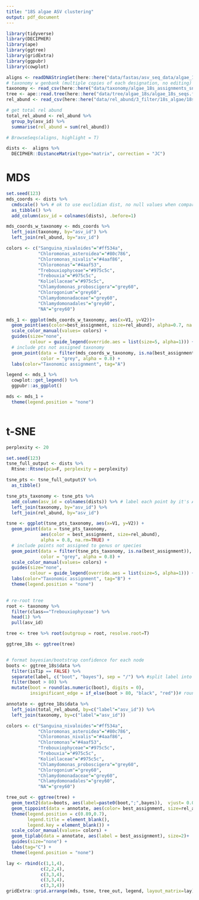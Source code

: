```yaml
---
title: "18S algae ASV clustering"
output: pdf_document
---
```


```r
library(tidyverse)
library(DECIPHER)
library(ape)
library(ggtree)
library(gridExtra)
library(ggpubr)
library(cowplot)
```

```r
aligns <- readDNAStringSet(here::here("data/fastas/asv_seq_data/algae_18s_quality_aligns.fasta"))
# taxonomy w genbank (multiple copies of each designation, no editing)
taxonomy <- read_csv(here::here("data/taxonomy/algae_18s_assignments_snow_algae_genbank.csv"))
tree <- ape::read.tree(here::here("data/tree/algae_18s/algae_18s_seqs.fasta.treefile"))
rel_abund <- read_csv(here::here("data/rel_abund/3_filter/18s_algae/18s_algae_rel_abund.csv")) 

# get total rel abund
total_rel_abund <- rel_abund %>% 
  group_by(asv_id) %>% 
  summarise(rel_abund = sum(rel_abund))

```


```r
# BrowseSeqs(aligns, highlight = T)

dists <-  aligns %>% 
  DECIPHER::DistanceMatrix(type="matrix", correction = "JC")
```

# MDS
```r
set.seed(123)
mds_coords <- dists %>% 
  cmdscale() %>% # ok to use euclidian dist, no null values when comparing relatedness
  as_tibble() %>% 
  add_column(asv_id = colnames(dists), .before=1)

mds_coords_w_taxonomy <- mds_coords %>% 
  left_join(taxonomy, by="asv_id") %>% 
  left_join(rel_abund, by="asv_id")

colors <- c("Sanguina_nivaloides"="#ff534a",
            "Chloromonas_asteroidea"="#80c786", 
            "Chloromonas_nivalis"="#4aaf86", 
            "Chloromonas"="#4aaf53", 
            "Trebouxiophyceae"="#975c5c", 
            "Trebouxia"="#975c5c", 
            "Koliellaceae"="#975c5c",
            "Chlamydomonas_proboscigera"="grey60", 
            "Chlorogonium"="grey60", 
            "Chlamydomonadaceae"="grey60",
            "Chlamydomonadales"="grey60",
            "NA"="grey60")

mds_1 <- ggplot(mds_coords_w_taxonomy, aes(x=V1, y=V2))+
  geom_point(aes(color=best_assignment, size=rel_abund), alpha=0.7, na.rm=TRUE) +
  scale_color_manual(values= colors) +
  guides(size="none",
         colour = guide_legend(override.aes = list(size=5, alpha=1))) +
  # include pts not assigned taxonomy
  geom_point(data = filter(mds_coords_w_taxonomy, is.na(best_assignment)), 
             color = "grey", alpha = 0.8) +
  labs(color="Taxonomic assignment", tag="A")

legend <- mds_1 %>% 
  cowplot::get_legend() %>% 
  ggpubr::as_ggplot()

mds <- mds_1 +
  theme(legend.position = "none")
  
```


# t-SNE
```r
perplexity <- 20

set.seed(123)
tsne_full_output <- dists %>% 
  Rtsne::Rtsne(pca=F, perplexity = perplexity)

tsne_pts <- tsne_full_output$Y %>% 
  as_tibble()

tsne_pts_taxonomy <- tsne_pts %>% 
  add_column(asv_id = colnames(dists)) %>% # label each point by it's ASV ID
  left_join(taxonomy, by="asv_id") %>% 
  left_join(rel_abund, by="asv_id")

tsne <- ggplot(tsne_pts_taxonomy, aes(x=V1, y=V2)) +
  geom_point(data = tsne_pts_taxonomy, 
             aes(color = best_assignment, size=rel_abund), 
             alpha = 0.8, na.rm=TRUE) +
  # include points not assigned to genus or species
  geom_point(data = filter(tsne_pts_taxonomy, is.na(best_assignment)), 
             color = "grey", alpha = 0.8) +
  scale_color_manual(values= colors) +
  guides(size="none",
         colour = guide_legend(override.aes = list(size=5, alpha=1))) +
  labs(color="Taxonomic assignment", tag="B") +
  theme(legend.position = "none")
  
```



```r

# re-root tree
root <- taxonomy %>% 
  filter(class=="Trebouxiophyceae") %>% 
  head(1) %>% 
  pull(asv_id)

tree <- tree %>% root(outgroup = root, resolve.root=T)

ggtree_18s <- ggtree(tree)


# format bayesian/bootstrap confidence for each node
boots <- ggtree_18s$data %>% 
  filter(isTip == FALSE) %>% 
  separate(label, c("boot", "bayes"), sep = "/") %>% #split label into boots and bayes vals
  filter(boot > 80) %>%
  mutate(boot = round(as.numeric(boot), digits = 0),
         insignificant_edge = if_else(boot > 80, "black", "red"))# round boot to nearest integer

annotate <- ggtree_18s$data %>% 
  left_join(total_rel_abund, by=c("label"="asv_id")) %>% 
  left_join(taxonomy, by=c("label"="asv_id"))

colors <- c("Sanguina_nivaloides"="#ff534a",
            "Chloromonas_asteroidea"="#80c786", 
            "Chloromonas_nivalis"="#4aaf86", 
            "Chloromonas"="#4aaf53", 
            "Trebouxiophyceae"="#975c5c", 
            "Trebouxia"="#975c5c", 
            "Koliellaceae"="#975c5c",
            "Chlamydomonas_proboscigera"="grey60", 
            "Chlorogonium"="grey60", 
            "Chlamydomonadaceae"="grey60",
            "Chlamydomonadales"="grey60",
            "NA"="grey60")

tree_out <- ggtree(tree) +
  geom_text2(data=boots, aes(label=paste0(boot,";",bayes)),  vjust= 0.01, hjust = 1, size=2) +
  geom_tippoint(data = annotate, aes(color= best_assignment, size=rel_abund), alpha=1, na.rm=TRUE) + 
  theme(legend.position = c(0.89,0.7),
        legend.title = element_blank(),
        legend.key = element_blank()) +
  scale_color_manual(values= colors) +
  geom_tiplab(data = annotate, aes(label = best_assignment), size=2)+
  guides(size="none") +
  labs(tag="C") +
  theme(legend.position = "none")
```



```r
lay <- rbind(c(1,1,4),
             c(2,2,4),
             c(3,3,4),
             c(3,3,4),
             c(3,3,4))
gridExtra::grid.arrange(mds, tsne, tree_out, legend, layout_matrix=lay)


```

